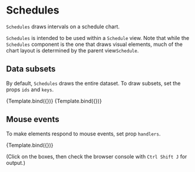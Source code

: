 
# Schedules

<Meta title="Addons/Band/Schedules" />

`Schedules` draws intervals on a schedule chart.

`Schedules` is intended to be used within a `Schedule` view. Note that while the `Schedules` component is the one that draws visual elements, much of the chart layout is determined by the parent view`Schedule`.

<ArgsTable of={Schedules} />

## Data subsets

By default, `Schedules` draws the entire dataset. To draw subsets, set the props `ids` and `keys`.

<Canvas>
    <Story
        name="selected ids"
        args={{
            ids: ['alpha'],
        }}
        component={Schedules}
        decorators={[ChartScheduleDecorator]}
    >
        {Template.bind({})}
    </Story>
    <Story
        name="selected keys"
        args={{
            keys: ['x'],
        }}
        component={Schedules}
        decorators={[ChartScheduleDecorator]}
    >
        {Template.bind({})}
    </Story>
</Canvas>

## Mouse events

To make elements respond to mouse events, set prop `handlers`.

<Canvas>
    <Story
        name="mouse click"
        args={{ handlers: { onClick: onSchedulesClick } }}
        component={Schedules}
        decorators={[ChartScheduleDecorator]}
    >
        {Template.bind({})}
    </Story>
</Canvas>

(Click on the boxes, then check the browser console with `Ctrl Shift J` for output.)
